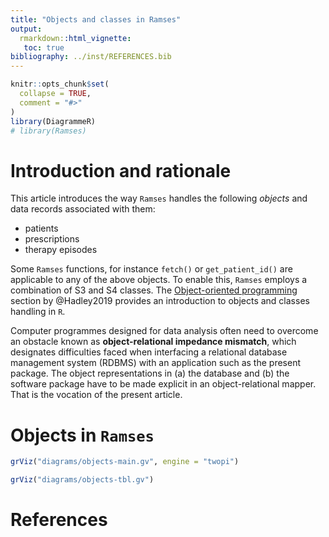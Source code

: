 ```yaml
---
title: "Objects and classes in Ramses"
output: 
  rmarkdown::html_vignette:
   toc: true
bibliography: ../inst/REFERENCES.bib
---
```


```r
knitr::opts_chunk$set(
  collapse = TRUE,
  comment = "#>"
)
library(DiagrammeR)
# library(Ramses)
```

# Introduction and rationale

This article introduces the way `Ramses` handles the following *objects* and data records associated with them:

- patients
- prescriptions
- therapy episodes

Some `Ramses` functions, for instance `fetch()` or `get_patient_id()` are applicable to any of the above objects. To enable this, `Ramses` employs a combination of S3 and S4 classes. The [Object-oriented programming](https://adv-r.hadley.nz/oo.html) section by @Hadley2019 provides an introduction to objects and classes handling in `R`.

Computer programmes designed for data analysis often need to overcome an obstacle known as **object-relational impedance mismatch**, which designates difficulties faced when interfacing a relational database management system (RDBMS) with an application such as the present package. The object representations in (a) the database and  (b) the software package have to be made explicit in an object-relational mapper. That is the vocation of the present article.


# Objects in `Ramses`


```r
grViz("diagrams/objects-main.gv", engine = "twopi")
```



```r
grViz("diagrams/objects-tbl.gv")
```


# References

